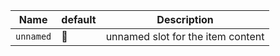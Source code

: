 | Name      | default | Description                       |
|-----------|---------|-----------------------------------|
| `unnamed` | 🚫      | unnamed slot for the item content |
